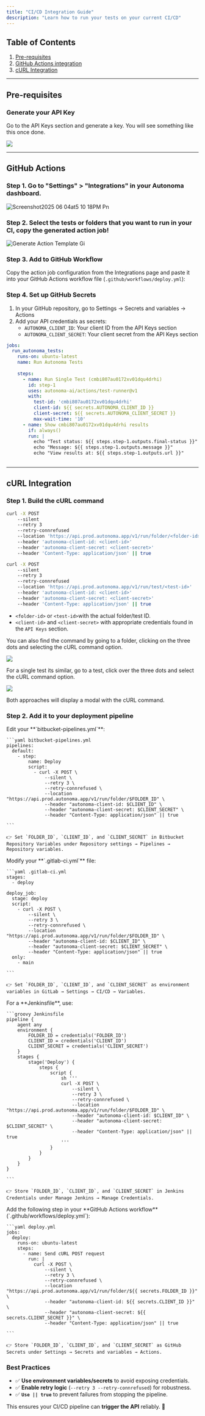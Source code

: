 ```yaml
---
title: "CI/CD Integration Guide"
description: "Learn how to run your tests on your current CI/CD"
---
```


## Table of Contents

1. [Pre-requisites](#pre-requisites)
2. [GitHub Actions integration](#github-actions)
3. [cURL Integration](#curl-integration)

---

## Pre-requisites

### Generate your API Key

Go to the API Keys section and generate a key. You will see something like this once done.

![](/Screenshot2025-02-16at7.21.46PM.png)

---

## GitHub Actions

### Step 1. Go to "Settings" \> "Integrations" in your Autonoma dashboard.

![Screenshot2025 06 04at5 10 18PM Pn](/images/Screenshot2025-06-04at5.10.18PM.png)

### Step 2. Select the tests or folders that you want to run in your CI, copy the generated action job\!

![Generate Action Template Gi](/images/generate-action-template.gif)

### Step 3. Add to GitHub Workflow

Copy the action job configuration from the Integrations page and paste it into your GitHub Actions workflow file (`.github/workflows/deploy.yml`):

### Step 4. Set up GitHub Secrets

1. In your GitHub repository, go to Settings → Secrets and variables → Actions
2. Add your API credentials as secrets:
   - `AUTONOMA_CLIENT_ID`: Your client ID from the API Keys section
   - `AUTONOMA_CLIENT_SECRET`: Your client secret from the API Keys section

```yaml deploy.yml
jobs:
  run_autonoma_tests:
    runs-on: ubuntu-latest
    name: Run Autonoma Tests
    
    steps:
      - name: Run Single Test (cmbi807au0172xv01dqu4drhi)
        id: step-1
        uses: autonoma-ai/actions/test-runner@v1
        with:
          test-id: 'cmbi807au0172xv01dqu4drhi'
          client-id: ${{ secrets.AUTONOMA_CLIENT_ID }}
          client-secret: ${{ secrets.AUTONOMA_CLIENT_SECRET }}
          max-wait-time: '10'
      - name: Show cmbi807au0172xv01dqu4drhi results
        if: always()
        run: |
          echo "Test status: ${{ steps.step-1.outputs.final-status }}"
          echo "Message: ${{ steps.step-1.outputs.message }}"
          echo "View results at: ${{ steps.step-1.outputs.url }}"
        
```

---

## cURL Integration

### Step 1. Build the cURL command

<CodeGroup>

```bash Run a folder
curl -X POST
	--silent
	--retry 3 
	--retry-connrefused 
	--location 'https://api.prod.autonoma.app/v1/run/folder/<folder-id>' 
	--header 'autonoma-client-id: <client-id>' 
	--header 'autonoma-client-secret: <client-secret>' 
	--header 'Content-Type: application/json' || true
```


```bash Run a single test
curl -X POST
	--silent
	--retry 3 
	--retry-connrefused 
	--location 'https://api.prod.autonoma.app/v1/run/test/<test-id>' 
	--header 'autonoma-client-id: <client-id>' 
	--header 'autonoma-client-secret: <client-secret>' 
	--header 'Content-Type: application/json' || true
```

</CodeGroup>

- `<folder-id>` or `<test-id>`with the actual folder/test ID.
- `<client-id>` and `<client-secret>` with appropriate credentials found in the `API Keys` section.

You can also find the command by going to a folder, clicking on the three dots and selecting the cURL command option.

![](/Screenshot2025-02-16at7.28.43PM.png)

For a single test its similar, go to a test, click over the three dots and select the cURL command option.

![](/Screenshot2025-02-16at7.29.11PM.png)

Both approaches will display a modal with the cURL command.

### Step 2. Add it to your deployment pipeline

<AccordionGroup>
  <Accordion title="Bitbucket Pipelines" defaultOpen="false" icon="bitbucket">
    Edit your **`bitbucket-pipelines.yml`**:

    ```yaml bitbucket-pipelines.yml
    pipelines:
      default:
        - step:
            name: Deploy
            script:
              - curl -X POST \
                  --silent \
                  --retry 3 \
                  --retry-connrefused \
                  --location "https://api.prod.autonoma.app/v1/run/folder/$FOLDER_ID" \
                  --header "autonoma-client-id: $CLIENT_ID" \
                  --header "autonoma-client-secret: $CLIENT_SECRET" \
                  --header "Content-Type: application/json" || true
    
    ```

    👉 Set `FOLDER_ID`, `CLIENT_ID`, and `CLIENT_SECRET` in Bitbucket Repository Variables under Repository settings → Pipelines → Repository variables.
  </Accordion>
  <Accordion title="Gitlab CI/CD" icon="gitlab">
    Modify your **`.gitlab-ci.yml`** file:

    ```yaml .gitlab-ci.yml
    stages:
      - deploy
    
    deploy_job:
      stage: deploy
      script:
        - curl -X POST \
            --silent \
            --retry 3 \
            --retry-connrefused \
            --location "https://api.prod.autonoma.app/v1/run/folder/$FOLDER_ID" \
            --header "autonoma-client-id: $CLIENT_ID" \
            --header "autonoma-client-secret: $CLIENT_SECRET" \
            --header "Content-Type: application/json" || true
      only:
        - main
    
    ```

    👉 Set `FOLDER_ID`, `CLIENT_ID`, and `CLIENT_SECRET` as environment variables in GitLab → Settings → CI/CD → Variables.
  </Accordion>
  <Accordion title="Jenkins Pipeline" icon="jenkins">
    For a **Jenkinsfile**, use:

    ```groovy Jenkinsfile
    pipeline {
        agent any
        environment {
            FOLDER_ID = credentials('FOLDER_ID')
            CLIENT_ID = credentials('CLIENT_ID')
            CLIENT_SECRET = credentials('CLIENT_SECRET')
        }
        stages {
            stage('Deploy') {
                steps {
                    script {
                        sh '''
                        curl -X POST \
                            --silent \
                            --retry 3 \
                            --retry-connrefused \
                            --location "https://api.prod.autonoma.app/v1/run/folder/$FOLDER_ID" \
                            --header "autonoma-client-id: $CLIENT_ID" \
                            --header "autonoma-client-secret: $CLIENT_SECRET" \
                            --header "Content-Type: application/json" || true
                        '''
                    }
                }
            }
        }
    }
    
    ```

    👉 Store `FOLDER_ID`, `CLIENT_ID`, and `CLIENT_SECRET` in Jenkins Credentials under Manage Jenkins → Manage Credentials.
  </Accordion>
  <Accordion title="Github Actions" icon="github">
    Add the following step in your **GitHub Actions workflow** (`.github/workflows/deploy.yml`):

    ```yaml deploy.yml
    jobs:
      deploy:
        runs-on: ubuntu-latest
        steps:
          - name: Send cURL POST request
            run: |
              curl -X POST \
                  --silent \
                  --retry 3 \
                  --retry-connrefused \
                  --location "https://api.prod.autonoma.app/v1/run/folder/${{ secrets.FOLDER_ID }}" \
                  --header "autonoma-client-id: ${{ secrets.CLIENT_ID }}" \
                  --header "autonoma-client-secret: ${{ secrets.CLIENT_SECRET }}" \
                  --header "Content-Type: application/json" || true
    
    ```

    👉 Store `FOLDER_ID`, `CLIENT_ID`, and `CLIENT_SECRET` as GitHub Secrets under Settings → Secrets and variables → Actions.
  </Accordion>
</AccordionGroup>

### **Best Practices**

- ✅ **Use environment variables/secrets** to avoid exposing credentials.
- ✅ **Enable retry logic** (`--retry 3 --retry-connrefused`) for robustness.
- ✅ **`Use || true`** to prevent failures from stopping the pipeline.

This ensures your CI/CD pipeline can **trigger the API** reliably. 🚀